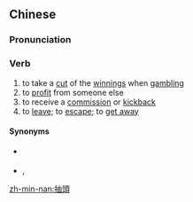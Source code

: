 {{also|抽头}}
==Chinese==
{{zh-forms|s=抽头}}

===Pronunciation===
{{zh-pron
|m=chōutóu
|mn=thiu-thâu
|cat=v
}}

===Verb===
{{zh-verb}}

# to take a [[cut]] of the [[winnings]] when [[gambling]]
# to [[profit]] from someone else
# to receive a [[commission]] or [[kickback]]
# to [[leave]]; to [[escape]]; to [[get away]]

====Synonyms====
* {{sense|take a cut of the winnings}} {{zh-l|抽水}}
* {{sense|leave; escape; get away}} {{zh-l|抽身}}, {{zh-l|脫身}}

[[zh-min-nan:抽頭]]